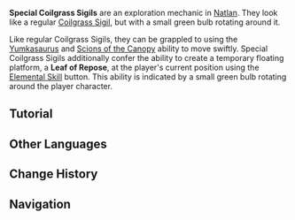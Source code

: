 {{Stub}}
{{Terminology Infobox
|image  = Special Coilgrass Sigil.png
|type   = Exploration
|region = Natlan
}}
''' Special Coilgrass Sigils''' are an exploration mechanic in [[Natlan]]. They look like a regular [[Coilgrass Sigil]], but with a small green bulb rotating around it.

Like regular Coilgrass Sigils, they can be grappled to using the [[Yumkasaurus]] and [[Scions of the Canopy]] ability to move swiftly. Special Coilgrass Sigils additionally confer the ability to create a temporary floating platform, a '''Leaf of Repose''', at the player's current position using the [[Elemental Skill]] button. This ability is indicated by a small green bulb rotating around the player character.

==Tutorial==
{{Tutorial|"Coilgrass Sigils"}}

==Other Languages==
{{Other Languages
|1_default_hidden = 1
|1_en      = Special Coilgrass Sigil
|1_zhs     = 特殊「卷叶符印」
|1_zhs_rm  = Tèshū "Juǎnyè Fúyìn"
|1_zht     = 特殊「卷葉符印」
|1_zht_rm  = Tèshū "Juǎnyè Fúyìn"
|1_ja      = 特殊な「巻き葉のルーン」
|1_ja_rm   = Tokubetsu-na "Makiba no Ruun‍"{{Assumed}}
|1_ko      = 특수한 「잎말이 인장」
|1_es      = Sigilo hojavoluta especial
|1_fr      = Sceau de bobherbe spécial
|1_ru      = Специальная Печать свёрнутой травы
|1_th      = "เครื่องหมายเกลียวพนา" พิเศษ
|1_vi      = Ấn Lá Cuộn đặc biệt
|1_de      = Spezielle Spiralgras-Siegel
|1_id      = <!--Coilgrass Sigil-->
|1_pt      = Selo da Grama especial
|1_tr      = Özel Yaprak Tomarı Mühüri
|1_it      = Particolare Sigillo Spiralerba

|2_en      = Leaf of Repose
|2_zhs     = 托身叶
|2_zhs_rm  = Tuōshēn-yè
|2_zht     = 托身葉
|2_zht_rm  = Tuōshēn-yè
|2_zh_tl   = 
|2_ja      = 託身の葉
|2_ja_rm   = Takushin no Ha{{Assumed}}
|2_ja_tl   = 
|2_ko      = 잎발판
|2_ko_tl   = 
|2_es      = Hoja de reposo
|2_es_tl   = Leaf of Repose
|2_fr      = Feuille de répit
|2_fr_tl   = Leaf of Respite
|2_ru      = Лист пристанища
|2_ru_tl   = Leaf of Refuge
|2_th      = ใบพักพิง
|2_th_rm   = 
|2_th_tl   = 
|2_vi      = Lá Nương Nhờ
|2_vi_tl   = 
|2_de      = Blatt der Ruhe
|2_de_tl   = Leaf of Repose
|2_id      = Leaf of Repose
|2_pt      = Folha do Repouso
|2_pt_tl   = 
|2_tr      = İstirahat Yaprağı
|2_tr_tl   = 
|2_it      = Foglia del ristoro
|2_it_tl   = 
}}

==Change History==
{{Change History|5.0}}

==Navigation==
{{Exploration Navbox|Natlan}}